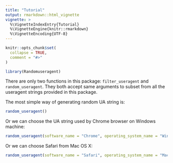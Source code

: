 ```yaml
---
title: "Tutorial"
output: rmarkdown::html_vignette
vignette: >
  %\VignetteIndexEntry{Tutorial}
  %\VignetteEngine{knitr::rmarkdown}
  %\VignetteEncoding{UTF-8}
---
```


```r
knitr::opts_chunk$set(
  collapse = TRUE,
  comment = "#>"
)
```

```r
library(Randomuseragent)
```

There are only two functions in this package: `filter_useragent` and `random_useragent`.
They both accept same arguments to subset from all the useragent strings provided in this package.

The most simple way of generating random UA string is:

```r
random_useragent()
```

Or we can choose the UA string used by Chrome browser on Windows machine:

```r
random_useragent(software_name = "Chrome", operating_system_name = "Windows")
```

Or we can choose Safari from Mac OS X:

```r
random_useragent(software_name = "Safari", operating_system_name = "Mac OS X")
```
